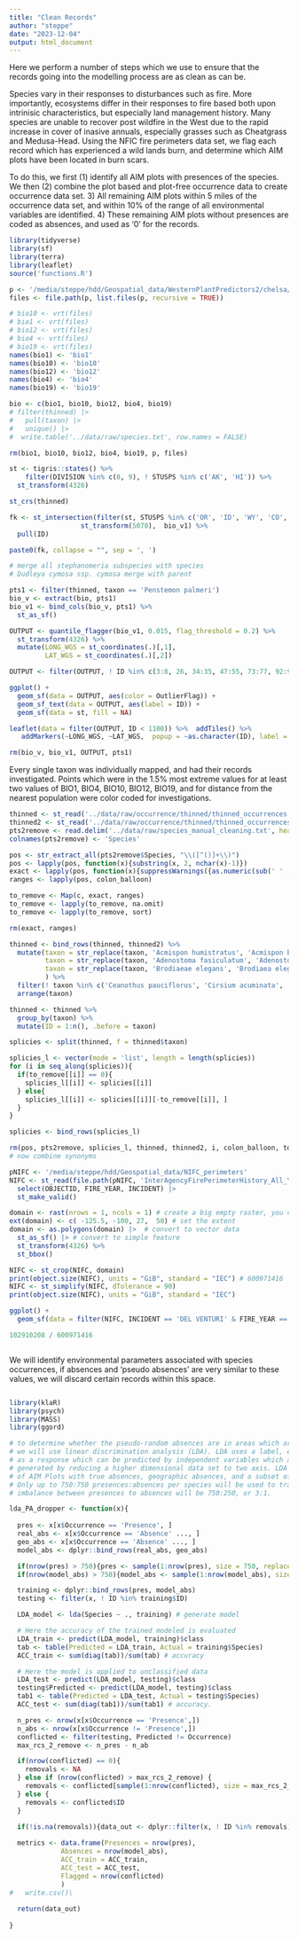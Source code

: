 ```yaml
---
title: "Clean Records"
author: "steppe"
date: "2023-12-04"
output: html_document
---
```


Here we perform a number of steps which we use to ensure that the records going into the modelling process are as clean as can be. 


Species vary in their responses to disturbances such as fire. 
More importantly, ecosystems differ in their responses to fire based both upon intrinisic characteristics, but especially land management history. 
Many species are unable to recover post wildfire in the West due to the rapid increase in cover of inasive annuals, especially grasses such as Cheatgrass and Medusa-Head. 
Using the NFIC fire perimeters data set, we flag each record which has experienced a wild lands burn, and determine which AIM plots have been located in burn scars.

To do this, we first (1) identify all AIM plots with presences of the species. 
We then (2) combine the plot based and plot-free occurrence data to create occurrence data set. 
3) All remaining AIM plots within 5 miles of the occurrence data set, and within 10% of the range of all environmental variables are identified. 
4) These remaining AIM plots without presences are coded as absences, and used as '0' for the records. 

```r
library(tidyverse)
library(sf)
library(terra)
library(leaflet)
source('functions.R')
```


```r

p <- '/media/steppe/hdd/Geospatial_data/WesternPlantPredictors2/chelsa/bio10'
files <- file.path(p, list.files(p, recursive = TRUE))

# bio10 <- vrt(files)
# bio1 <- vrt(files)
# bio12 <- vrt(files)
# bio4 <- vrt(files)
# bio19 <- vrt(files)
names(bio1) <- 'bio1'
names(bio10) <- 'bio10'
names(bio12) <- 'bio12'
names(bio4) <- 'bio4'
names(bio19) <- 'bio19'

bio <- c(bio1, bio10, bio12, bio4, bio19)
# filter(thinned) |> 
#   pull(taxon) |> 
#   unique() |>
#  write.table('../data/raw/species.txt', row.names = FALSE)

rm(bio1, bio10, bio12, bio4, bio19, p, files)
```

```r

st <- tigris::states() %>% 
    filter(DIVISION %in% c(8, 9), ! STUSPS %in% c('AK', 'HI')) %>% 
  st_transform(4326) 

st_crs(thinned)

fk <- st_intersection(filter(st, STUSPS %in% c('OR', 'ID', 'WY', 'CO', 'WA')) %>% 
                  st_transform(5070),  bio_v1) %>% 
  pull(ID)

paste0(fk, collapse = "", sep = ', ')

# merge all stephanomeria subspecies with species
# Dudleya cymosa ssp. cymosa merge with parent

pts1 <- filter(thinned, taxon == 'Penstemon palmeri')
bio_v <- extract(bio, pts1)
bio_v1 <- bind_cols(bio_v, pts1) %>% 
  st_as_sf() 

OUTPUT <- quantile_flagger(bio_v1, 0.015, flag_threshold = 0.2) %>% 
  st_transform(4326) %>% 
  mutate(LONG_WGS = st_coordinates(.)[,1], 
         LAT_WGS = st_coordinates(.)[,2]) 

OUTPUT <- filter(OUTPUT, ! ID %in% c(3:8, 26, 34:35, 47:55, 73:77, 92:94, 98:99, 102:103, 115, 122, 129, 139, 143, 149, 168, 195, 199, 209, 214, 216, 232, 236, 247, 256, 264, 267, 268, 273, 281, 284, 285, 297, 302:303, 305, 312, 318, 326:327, 333, 343, 348, 349:350, 360, 373, 390, 399, 404, 406, 419, 423, 437:438, 447, 454, 458, 462, 470, 472, 474, 494, 509, 511, 514, 536, 539, 544, 558, 570, 572, 573, 576, 610, 611, 616, 623, 629, 632:633, 635, 651, 663, 684, 696, 711, 732, 733, 757, 767, 812, 814, 816, 819, 821, 828, 836, 849, 850, 856, 858, 874, 890, 901, 910, 939, 946, 958, 962, 966:967, 971, 981, 989, 997, 1007, 1010, 1016, 1020, 1031, 1054))

ggplot() +  
  geom_sf(data = OUTPUT, aes(color = OutlierFlag)) +
  geom_sf_text(data = OUTPUT, aes(label = ID)) +
  geom_sf(data = st, fill = NA) 

leaflet(data = filter(OUTPUT, ID < 1100)) %>%  addTiles() %>%
   addMarkers(~LONG_WGS, ~LAT_WGS,  popup = ~as.character(ID), label = ~as.character(ID))

rm(bio_v, bio_v1, OUTPUT, pts1)
```


Every single taxon was individually mapped, and had their records investigated. Points which were in the 1.5% most extreme values for at least two values of BIO1, BIO4, BIO10, BIO12, BIO19, and for distance from the nearest population were color coded for investigations. 

```r
thinned <- st_read('../data/raw/occurrence/thinned/thinned_occurrences.shp', quiet = TRUE)
thinned2 <- st_read('../data/raw/occurrence/thinned/thinned_occurrences2.shp', quiet = TRUE)
pts2remove <- read.delim('../data/raw/species_manual_cleaning.txt', header = FALSE)
colnames(pts2remove) <- 'Species'

pos <- str_extract_all(pts2remove$Species, "\\([^()]+\\)")
pos <- lapply(pos, function(x){substring(x, 2, nchar(x)-1)})
exact <- lapply(pos, function(x){suppressWarnings({as.numeric(sub(' ' , '', unlist(strsplit(x,","))))})})
ranges <- lapply(pos, colon_balloon)

to_remove <- Map(c, exact, ranges)  
to_remove <- lapply(to_remove, na.omit)
to_remove <- lapply(to_remove, sort)

rm(exact, ranges)

thinned <- bind_rows(thinned, thinned2) %>% 
  mutate(taxon = str_replace(taxon, 'Acmispon humistratus', 'Acmispon brachycarpus'), 
         taxon = str_replace(taxon, 'Adenostoma fasiculatum', 'Adenostoma fasciculatum'),
         taxon = str_replace(taxon, 'Brodiaeae elegans', 'Brodiaea elegans')
         ) %>% 
  filter(! taxon %in% c('Ceanothus pauciflorus', 'Cirsium acuminata', 'Mirabilis lanata')) %>% 
  arrange(taxon)

thinned <- thinned %>% 
  group_by(taxon) %>% 
  mutate(ID = 1:n(), .before = taxon)

splicies <- split(thinned, f = thinned$taxon)

splicies_l <- vector(mode = 'list', length = length(splicies))
for (i in seq_along(splicies)){
  if(to_remove[[i]] == 0){
    splicies_l[[i]] <- splicies[[i]]
  } else{
    splicies_l[[i]] <- splicies[[i]][-to_remove[[i]], ]
  }
}

splicies <- bind_rows(splicies_l)

rm(pos, pts2remove, splicies_l, thinned, thinned2, i, colon_balloon, to_remove)
# now combine synonyms
```

```r

pNIFC <- '/media/steppe/hdd/Geospatial_data/NIFC_perimeters'
NIFC <- st_read(file.path(pNIFC, 'InterAgencyFirePerimeterHistory_All_Years_View.shp')) |>
  select(OBJECTID, FIRE_YEAR, INCIDENT) |>
  st_make_valid()

domain <- rast(nrows = 1, ncols = 1) # create a big empty raster, you can go in through sf too. 
ext(domain) <- c( -125.5, -100, 27,  50) # set the extent
domain <- as.polygons(domain) |>  # convert to vector data
  st_as_sf() |> # convert to simple feature
  st_transform(4326) %>% 
  st_bbox()

NIFC <- st_crop(NIFC, domain)
print(object.size(NIFC), units = "GiB", standard = "IEC") # 600971416
NIFC <- st_simplify(NIFC, dTolerance = 90)
print(object.size(NIFC), units = "GiB", standard = "IEC")

ggplot() + 
  geom_sf(data = filter(NIFC, INCIDENT == 'DEL VENTURI' & FIRE_YEAR == 2003))

102910208 / 600971416
```

```r

```


We will identify environmental parameters associated with species occurrences, if absences and 'pseudo absences' are very similar to these values, we will discard certain records within this space. 

```r

```

```r

library(klaR)
library(psych)
library(MASS)
library(ggord)

# to determine whether the pseudo-random absences are in areas which are possibly suitable
# we will use linear discrimination analysis (LDA). LDA uses a label, e.g. presence or absence
# as a response which can be predicted by independent variables which are linear combinations 
# generated by reducing a higher dimensional data set to two axis. LDA will be trained on a data set 
# of AIM Plots with true absences, geographic absences, and a subset of the Psuedo-absences. 
# Only up to 750:750 presences:absences per species will be used to train a model. The maximum
# imbalance between presences to absences will be 750:250, or 3:1. 

lda_PA_dropper <- function(x){
  
  pres <- x[x$Occurrence == 'Presence', ]
  real_abs <- x[x$Occurrence == 'Absence' ..., ]
  geo_abs <- x[x$Occurrence == 'Absence' ..., ]
  model_abs <- dplyr::bind_rows(real_abs, geo_abs)

  if(nrow(pres) > 750){pres <- sample(1:nrow(pres), size = 750, replace = FALSE)}
  if(nrow(model_abs) > 750){model_abs <- sample(1:nrow(model_abs), size = 750, replace = FALSE)}

  training <- dplyr::bind_rows(pres, model_abs)
  testing <- filter(x, ! ID %in% training$ID)

  LDA_model <- lda(Species ~ ., training) # generate model

  # Here the accuracy of the trained modeled is evaluated
  LDA_train <- predict(LDA_model, training)$class
  tab <- table(Predicted = LDA_train, Actual = training$Species)
  ACC_train <- sum(diag(tab))/sum(tab) # accuracy

  # Here the model is applied to unclassified data
  LDA_test <- predict(LDA_model, testing)$class
  testing$Predicted <- predict(LDA_model, testing)$class
  tab1 <- table(Predicted = LDA_test, Actual = testing$Species)
  ACC_test <- sum(diag(tab1))/sum(tab1) # accuracy. 

  n_pres <- nrow(x[x$Occurrence == 'Presence',])
  n_abs <- nrow(x[x$Occurrence != 'Presence',])
  conflicted <- filter(testing, Predicted != Occurrence) 
  max_rcs_2_remove <- n_pres - n_ab

  if(nrow(conflicted) == 0){
    removals <- NA
  } else if (nrow(conflicted) > max_rcs_2_remove) {
    removals <- conflicted[sample(1:nrow(conflicted), size = max_rcs_2_remove, replace = FALSE), 'ID']
  } else {
    removals <- conflicted$ID
  }
  
  if(!is.na(removals)){data_out <- dplyr::filter(x, ! ID %in% removals)}

  metrics <- data.frame(Presences = nrow(pres), 
             Absences = nrow(model_abs),
             ACC_train = ACC_train, 
             ACC_test = ACC_test,
             Flagged = nrow(conflicted)
             )
#   write.csv()\
  
  return(data_out)
  
}

```



```r

```

```r

```

```r

```

```r

```

```r

```

